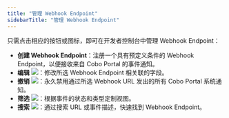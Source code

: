 ```yaml
---
title: "管理 Webhook Endpoint"
sidebarTitle: "管理 Webhook Endpoint"
---
```


只需点击相应的按钮或图标，即可在开发者控制台中管理 Webhook Endpoint：

- **创建 Webhook Endpoint**：注册一个具有预定义条件的 Webhook Endpoint，以便接收来自 Cobo Portal 的事件通知。
- **编辑** <img src="/cn/images/developer-console/icon_edit.svg" className="icon"></img>：修改所选 Webhook Endpoint 相关联的字段。
- **撤销** <img src="/cn/images/developer-console/icon_revoke.svg" className="icon"></img>：永久禁用通过所选 Webhook URL 发出的所有 Cobo Portal 系统通知。
- **筛选** <img src="/cn/images/developer-console/icon_filter.svg" className="icon"></img>：根据事件的状态和类型定制视图。
- **搜索** <img src="/cn/images/developer-console/icon_search.svg" className="icon"></img>：通过搜索 URL 或事件描述，快速找到 Webhook Endpoint。